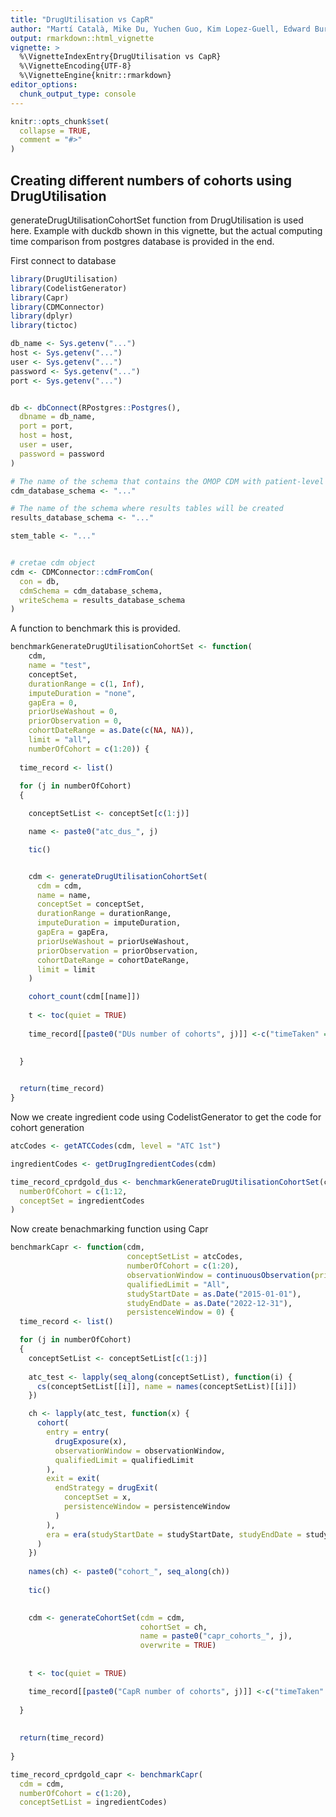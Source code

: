```yaml
---
title: "DrugUtilisation vs CapR"
author: "Martí Català, Mike Du, Yuchen Guo, Kim Lopez-Guell, Edward Burn, Xintong Li"
output: rmarkdown::html_vignette
vignette: >
  %\VignetteIndexEntry{DrugUtilisation vs CapR}
  %\VignetteEncoding{UTF-8}
  %\VignetteEngine{knitr::rmarkdown}
editor_options: 
  chunk_output_type: console
---
```

  
```r
knitr::opts_chunk$set(
  collapse = TRUE,
  comment = "#>"
)
```
## Creating different numbers of cohorts using DrugUtilisation

generateDrugUtilisationCohortSet function from DrugUtilisation is used here. Example with duckdb shown in this vignette, but the actual computing time comparison from postgres database is provided in the end.

First connect to database
```r
library(DrugUtilisation)
library(CodelistGenerator)
library(Capr)
library(CDMConnector)
library(dplyr)
library(tictoc)

db_name <- Sys.getenv("...")
host <- Sys.getenv("...")
user <- Sys.getenv("...")
password <- Sys.getenv("...")
port <- Sys.getenv("...")


db <- dbConnect(RPostgres::Postgres(),
  dbname = db_name,
  port = port,
  host = host,
  user = user,
  password = password
)

# The name of the schema that contains the OMOP CDM with patient-level data
cdm_database_schema <- "..."

# The name of the schema where results tables will be created
results_database_schema <- "..."

stem_table <- "..."


# cretae cdm object
cdm <- CDMConnector::cdmFromCon(
  con = db,
  cdmSchema = cdm_database_schema,
  writeSchema = results_database_schema
)

```

A function to benchmark this is provided.
```r

benchmarkGenerateDrugUtilisationCohortSet <- function(
    cdm,
    name = "test",
    conceptSet,
    durationRange = c(1, Inf),
    imputeDuration = "none",
    gapEra = 0,
    priorUseWashout = 0,
    priorObservation = 0,
    cohortDateRange = as.Date(c(NA, NA)),
    limit = "all",
    numberOfCohort = c(1:20)) {
  
  time_record <- list()
  
  for (j in numberOfCohort)
  {

    conceptSetList <- conceptSet[c(1:j)]

    name <- paste0("atc_dus_", j)

    tic()


    cdm <- generateDrugUtilisationCohortSet(
      cdm = cdm,
      name = name,
      conceptSet = conceptSet,
      durationRange = durationRange,
      imputeDuration = imputeDuration,
      gapEra = gapEra,
      priorUseWashout = priorUseWashout,
      priorObservation = priorObservation,
      cohortDateRange = cohortDateRange,
      limit = limit
    )

    cohort_count(cdm[[name]])
    
    t <- toc(quiet = TRUE)
  
    time_record[[paste0("DUs number of cohorts", j)]] <-c("timeTaken" = as.numeric(t$toc - t$tic))
  

  }
  

  return(time_record)
}
```

Now we create ingredient code using CodelistGenerator to get the code for cohort generation
```r
atcCodes <- getATCCodes(cdm, level = "ATC 1st")

ingredientCodes <- getDrugIngredientCodes(cdm)

time_record_cprdgold_dus <- benchmarkGenerateDrugUtilisationCohortSet(cdm,
  numberOfCohort = c(1:12,
  conceptSet = ingredientCodes
)

```

Now create benachmarking function using Capr


```r


benchmarkCapr <- function(cdm,
                          conceptSetList = atcCodes,
                          numberOfCohort = c(1:20),
                          observationWindow = continuousObservation(priorDays = 365),
                          qualifiedLimit = "All",
                          studyStartDate = as.Date("2015-01-01"),
                          studyEndDate = as.Date("2022-12-31"),
                          persistenceWindow = 0) {
  time_record <- list()

  for (j in numberOfCohort)
  {
    conceptSetList <- conceptSetList[c(1:j)]
    
    atc_test <- lapply(seq_along(conceptSetList), function(i) {
      cs(conceptSetList[[i]], name = names(conceptSetList)[[i]])
    })

    ch <- lapply(atc_test, function(x) {
      cohort(
        entry = entry(
          drugExposure(x),
          observationWindow = observationWindow,
          qualifiedLimit = qualifiedLimit
        ),
        exit = exit(
          endStrategy = drugExit(
            conceptSet = x,
            persistenceWindow = persistenceWindow
          )
        ),
        era = era(studyStartDate = studyStartDate, studyEndDate = studyEndDate)
      )
    })
    
    names(ch) <- paste0("cohort_", seq_along(ch))
    
    tic()

    
    cdm <- generateCohortSet(cdm = cdm,
                             cohortSet = ch, 
                             name = paste0("capr_cohorts_", j),
                             overwrite = TRUE)
  
    
    t <- toc(quiet = TRUE)

    time_record[[paste0("CapR number of cohorts", j)]] <-c("timeTaken" = as.numeric(t$toc - t$tic))
  
  }
  
  
  return(time_record)
  
}

time_record_cprdgold_capr <- benchmarkCapr(
  cdm = cdm,
  numberOfCohort = c(1:20),
  conceptSetList = ingredientCodes)

```


